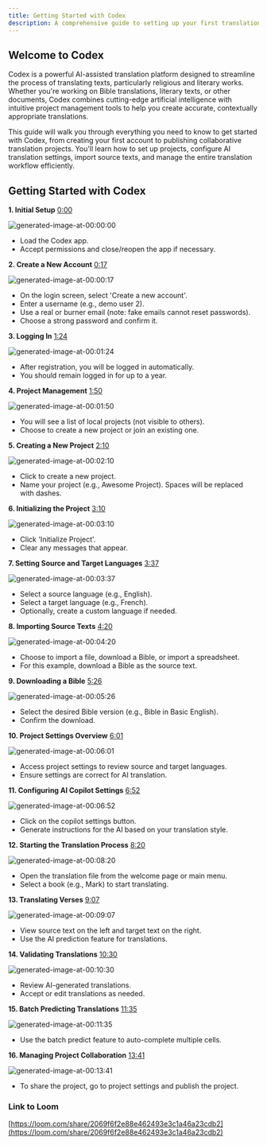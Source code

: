 ```yaml
---
title: Getting Started with Codex
description: A comprehensive guide to setting up your first translation project and leveraging AI-powered translation tools
---
```


## Welcome to Codex

Codex is a powerful AI-assisted translation platform designed to streamline the process of translating texts, particularly religious and literary works. Whether you're working on Bible translations, literary texts, or other documents, Codex combines cutting-edge artificial intelligence with intuitive project management tools to help you create accurate, contextually appropriate translations.

This guide will walk you through everything you need to know to get started with Codex, from creating your first account to publishing collaborative translation projects. You'll learn how to set up projects, configure AI translation settings, import source texts, and manage the entire translation workflow efficiently.

## Getting Started with Codex

**1. Initial Setup** [0:00](https://loom.com/share/2069f6f2e88e462493e3c1a46a23cdb2?t=0)

![generated-image-at-00:00:00](https://cdn.loom.com/sessions/picture-in-scripture/2069f6f2e88e462493e3c1a46a23cdb2-0.jpg?Policy=eyJTdGF0ZW1lbnQiOlt7IlJlc291cmNlIjoiaHR0cHM6Ly9jZG4ubG9vbS5jb20vc2Vzc2lvbnMvcGljdHVyZS1pbi1zY3JpcHR1cmUvMjA2OWY2ZjJlODhlNDYyNDkzZTNjMWE0NmEyM2NkYjItMC5qcGciLCJDb25kaXRpb24iOnsiRGF0ZUxlc3NUaGFuIjp7IkFXUzpFcG9jaFRpbWUiOjE3NDg0NzA4NjJ9fX1dfQ__&Key-Pair-Id=KQOSYIR44AIC0&Signature=Tu0N5fKjDACXRKvPukRKgSDW1u6QARoS8GzYamPpt3YhUds6C21Mu0K2kZ5BZ4ewAhAhjTUvYOlQ5Kl309CRg%7EqLTAKR6B0fIe7%7Ek0DOFDE1N4-INCmSW%7EvWzYnKm4knV%7ElxfxJxkJjZrFV-NyQwKaRzUYOM8tl5fu1cEzavFVwFrz53qWcg3NzuegBRjcMoGQ%7EasUBZcOuWhcfOxp8YftxP-6IlYv%7EJ1%7EYLSPDZO4nlO66uKX3fn5-PRJvqon5bl%7Ei%7ERMmuCLS0VqnDLZEph13YaZWgJsGzKPizn04-YrF09ZcWo9KCNpBMGCkOJEmBjxe2uFUZEjGw0hVX4TLatg__)

- Load the Codex app.
- Accept permissions and close/reopen the app if necessary.

**2. Create a New Account** [0:17](https://loom.com/share/2069f6f2e88e462493e3c1a46a23cdb2?t=17)

![generated-image-at-00:00:17](https://cdn.loom.com/sessions/picture-in-scripture/2069f6f2e88e462493e3c1a46a23cdb2-17.jpg?Policy=eyJTdGF0ZW1lbnQiOlt7IlJlc291cmNlIjoiaHR0cHM6Ly9jZG4ubG9vbS5jb20vc2Vzc2lvbnMvcGljdHVyZS1pbi1zY3JpcHR1cmUvMjA2OWY2ZjJlODhlNDYyNDkzZTNjMWE0NmEyM2NkYjItMTcuanBnIiwiQ29uZGl0aW9uIjp7IkRhdGVMZXNzVGhhbiI6eyJBV1M6RXBvY2hUaW1lIjoxNzQ4NDcwODYyfX19XX0_&Key-Pair-Id=KQOSYIR44AIC0&Signature=JXVLHPPgKj8tw0sKnlIM7pxLV4gwUHQNyFb%7EjcqtiB5MJ-0NbTijjKM%7ELswtpMqDkwHC1sIARUJ0k-RJFpFE5GD%7EvOY4YKvIAgA7q3wzSGt6nWbQadmVIuLO3Suk24OYZWX%7EXPHtdTVp0HqURPM8ZCdw7zxnHz2sKfX%7EX72WvpKYbI497yZXGlUBoT6GXbqEHqc6BQIyR4amkSjb9hQDsSR5dFl-Oo2gFqXCrKCb1ZLjHsShUhMXsZLRzA4dv4SO%7EqM0Chr7n5GbP24ghUO78PVQp6KE6P38j4khWHBXgsLh9ey2Li7TDtnvY6LivucdFq4P2r9O22gzUIvalLmyyg__)

- On the login screen, select 'Create a new account'.
- Enter a username (e.g., demo user 2).
- Use a real or burner email (note: fake emails cannot reset passwords).
- Choose a strong password and confirm it.

**3. Logging In** [1:24](https://loom.com/share/2069f6f2e88e462493e3c1a46a23cdb2?t=84)

![generated-image-at-00:01:24](https://cdn.loom.com/sessions/picture-in-scripture/2069f6f2e88e462493e3c1a46a23cdb2-84.jpg?Policy=eyJTdGF0ZW1lbnQiOlt7IlJlc291cmNlIjoiaHR0cHM6Ly9jZG4ubG9vbS5jb20vc2Vzc2lvbnMvcGljdHVyZS1pbi1zY3JpcHR1cmUvMjA2OWY2ZjJlODhlNDYyNDkzZTNjMWE0NmEyM2NkYjItODQuanBnIiwiQ29uZGl0aW9uIjp7IkRhdGVMZXNzVGhhbiI6eyJBV1M6RXBvY2hUaW1lIjoxNzQ4NDcwODYyfX19XX0_&Key-Pair-Id=KQOSYIR44AIC0&Signature=UXTWLmoSwkJNuEkOgZTG7t-9KScR4l4Z6JeyyUNAarUyeL5v0jzzQ4Hr1FncJukaScDThrbPKvOavEpXg-xWSr-vdfVhIHEgsgQ-ApYKgW7fOjzKtUKa9QDLnyDk1pgtLC6tY%7E6eWNxA6rfDi81y8kQDE5GLlz4DF%7EUZ8ra7g9DXQUHotOG8odKJnCmb7eWwaISMly0-xKbfg5Bo6%7ERq%7EqZXx95GytZf4p-7PbSRPuWdgpt-9CEM2y5qSlem2v1Y34dhh0TN15L1swFA3wJFRSnFgzBp6BytorPKCdfvD03CgjfE4wDv7rxukdM3%7E6-h-J8zh9H-J9J9zw4cVUILQQ__)

- After registration, you will be logged in automatically.
- You should remain logged in for up to a year.

**4. Project Management** [1:50](https://loom.com/share/2069f6f2e88e462493e3c1a46a23cdb2?t=110)

![generated-image-at-00:01:50](https://cdn.loom.com/sessions/picture-in-scripture/2069f6f2e88e462493e3c1a46a23cdb2-110.jpg?Policy=eyJTdGF0ZW1lbnQiOlt7IlJlc291cmNlIjoiaHR0cHM6Ly9jZG4ubG9vbS5jb20vc2Vzc2lvbnMvcGljdHVyZS1pbi1zY3JpcHR1cmUvMjA2OWY2ZjJlODhlNDYyNDkzZTNjMWE0NmEyM2NkYjItMTEwLmpwZyIsIkNvbmRpdGlvbiI6eyJEYXRlTGVzc1RoYW4iOnsiQVdTOkVwb2NoVGltZSI6MTc0ODQ3MDg2Mn19fV19&Key-Pair-Id=KQOSYIR44AIC0&Signature=Ulquz2B2rW-zHDjPdoZpnJ5L1GFMfppOG5DjVZXwo6Qj3owlrPPvqZDdo93pnHzIQxajPnaVHReecZuNUVJjLTHlkvFM-bycI8FGrvAQBXi9o7mCKdpkuQdziVvKtvCWFeNsMoN%7Egn2oRZNC-VIBdC5CWmjcUTpqtQ1sGv4vuEfMGvqCIdVml3t%7EF8oK7kKWYA8jUWtrHAkVYQWrF8J7XZ5b0-MWSsH8B76G8BfoZJxhncSuFetTwq9cSsAOqpooQ3o1EBqtgcC68MSBkGWzvWkSiAzFDNLCxpnLoEim0plvUftx8OUyHJG0d98Nk8CHvYM1P5U0fNT1knWTHcJxkg__)

- You will see a list of local projects (not visible to others).
- Choose to create a new project or join an existing one.

**5. Creating a New Project** [2:10](https://loom.com/share/2069f6f2e88e462493e3c1a46a23cdb2?t=130)

![generated-image-at-00:02:10](https://cdn.loom.com/sessions/picture-in-scripture/2069f6f2e88e462493e3c1a46a23cdb2-130.jpg?Policy=eyJTdGF0ZW1lbnQiOlt7IlJlc291cmNlIjoiaHR0cHM6Ly9jZG4ubG9vbS5jb20vc2Vzc2lvbnMvcGljdHVyZS1pbi1zY3JpcHR1cmUvMjA2OWY2ZjJlODhlNDYyNDkzZTNjMWE0NmEyM2NkYjItMTMwLmpwZyIsIkNvbmRpdGlvbiI6eyJEYXRlTGVzc1RoYW4iOnsiQVdTOkVwb2NoVGltZSI6MTc0ODQ3MDg2Mn19fV19&Key-Pair-Id=KQOSYIR44AIC0&Signature=IH5lzMB8qNK5HTcf9%7EVSubetVVXXbs1GJvDMEjfvQPkxT5gb7yR01xrdLENhjQ5eim%7ELAA9xBVPGRzz8i85OCSUrPjd8kopTMwDcVF876W4HJYuOfYka9XR%7EyWCabZkgNPDlm4%7EYJRUL3Y2ju21Nil7bjzlVCi2Vea0NeceSckmubFjqci5qEj2MCH-1og83xoQz8sMn6o7IL%7E1G6eDWQg3zckWjII6BXedeahohY9XatBKzwMHCmvG%7EwFPna4dLZnltOvcb2pyo-zylxDMxH2HqlC0N3qkXuMqGMa-%7EKy5LVpxlyNYjbQjAMO8RfOb2YZqww9cDa3-hrmZ-nrrH3A__)

- Click to create a new project.
- Name your project (e.g., Awesome Project). Spaces will be replaced with dashes.

**6. Initializing the Project** [3:10](https://loom.com/share/2069f6f2e88e462493e3c1a46a23cdb2?t=190)

![generated-image-at-00:03:10](https://cdn.loom.com/sessions/picture-in-scripture/2069f6f2e88e462493e3c1a46a23cdb2-190.jpg?Policy=eyJTdGF0ZW1lbnQiOlt7IlJlc291cmNlIjoiaHR0cHM6Ly9jZG4ubG9vbS5jb20vc2Vzc2lvbnMvcGljdHVyZS1pbi1zY3JpcHR1cmUvMjA2OWY2ZjJlODhlNDYyNDkzZTNjMWE0NmEyM2NkYjItMTkwLmpwZyIsIkNvbmRpdGlvbiI6eyJEYXRlTGVzc1RoYW4iOnsiQVdTOkVwb2NoVGltZSI6MTc0ODQ3MDg2M319fV19&Key-Pair-Id=KQOSYIR44AIC0&Signature=DrrItFsykjxwg2NATJVwC1PCZs7snvOg-WYCNiCAM%7E4S6CiHt4HbY7JAZpz9dcm6TB9mt2phkgYdXf4a3m-ZAzLeA5n4745zxQX0DScWAr1VwflBUW9w6q92qr9sw23jOUBTZm2AvrrHvP5Iz3blgm61xOS%7EdMxlNwRnDdJ9apGzxkjuCrNmTip1bzfZfYpNskxfh4FziIINVng4TU8lin3iza8i3qVeqHT7oAsE-ndLxqg0UP3DGKncgtLE6uCNHnRaAd6aq57Z%7EoKeTd5L-RE-tvxPpRtn6ZPlqu0FOw4BWpb%7EYdlvZe4-8oFV8mwyrxkLSvrry8HBkwnE3ngBnQ__)

- Click 'Initialize Project'.
- Clear any messages that appear.

**7. Setting Source and Target Languages** [3:37](https://loom.com/share/2069f6f2e88e462493e3c1a46a23cdb2?t=217)

![generated-image-at-00:03:37](https://cdn.loom.com/sessions/picture-in-scripture/2069f6f2e88e462493e3c1a46a23cdb2-217.jpg?Policy=eyJTdGF0ZW1lbnQiOlt7IlJlc291cmNlIjoiaHR0cHM6Ly9jZG4ubG9vbS5jb20vc2Vzc2lvbnMvcGljdHVyZS1pbi1zY3JpcHR1cmUvMjA2OWY2ZjJlODhlNDYyNDkzZTNjMWE0NmEyM2NkYjItMjE3LmpwZyIsIkNvbmRpdGlvbiI6eyJEYXRlTGVzc1RoYW4iOnsiQVdTOkVwb2NoVGltZSI6MTc0ODQ3MDg2M319fV19&Key-Pair-Id=KQOSYIR44AIC0&Signature=CvOKsvE7lSKzy0uU51BTSvzx5nGUZPYes-NPPkPlonQeZ6RulnWWCABy8CVmUZEXlNsGJONrzTdvnaXchbx%7EzlzEhLq-hRjqZtGUIcFk3UA69zyVowOj9xCrSAFQtWuXQLto-8fQwqnQtW%7ELyv9iblafGMYsSAZUyQHvTgW17B06tnhj4C3wzoy%7EyPEw36uGuaSbcz6C1nVas1y%7El60EQnDVXnfSSfKObtdII2RQ3Mwz98b-2wZFrUpuwE1JIiPIAQwgYhtSfbaenG1GMCGdtTzgiJBe2J0kjFmy2vTn8NjlUhDyRHX%7EOe%7Ets2XFncpfLHBn%7EjFmeFh%7EM9QxlXKFCA__)

- Select a source language (e.g., English).
- Select a target language (e.g., French).
- Optionally, create a custom language if needed.

**8. Importing Source Texts** [4:20](https://loom.com/share/2069f6f2e88e462493e3c1a46a23cdb2?t=260)

![generated-image-at-00:04:20](https://cdn.loom.com/sessions/picture-in-scripture/2069f6f2e88e462493e3c1a46a23cdb2-260.jpg?Policy=eyJTdGF0ZW1lbnQiOlt7IlJlc291cmNlIjoiaHR0cHM6Ly9jZG4ubG9vbS5jb20vc2Vzc2lvbnMvcGljdHVyZS1pbi1zY3JpcHR1cmUvMjA2OWY2ZjJlODhlNDYyNDkzZTNjMWE0NmEyM2NkYjItMjYwLmpwZyIsIkNvbmRpdGlvbiI6eyJEYXRlTGVzc1RoYW4iOnsiQVdTOkVwb2NoVGltZSI6MTc0ODQ3MDg2Mn19fV19&Key-Pair-Id=KQOSYIR44AIC0&Signature=JdTl0a1Vi2TEW-iCUxtddkpRsxPt1L1b8KAqjpEnWtgWBfz7Alpe1uemMvc-2juN13CuhqQ7BsrKAYrSmq04Ut976kZ8YBRM92Z0Qw9WMEsuS0arhWbQI8VRciy3KR9EnAEEzh33K2bL4fi16sj%7EnEgXDZpIFmYJsuIsSenTMeOnlwsc2ngxBagl18VbHUJkos5JylwCz8W6Dc4KBVQnyjI%7Ee6Qun5yZx3eMI3bAzLBpAEQ2cN3xlUWJ4DfSiAQF%7E6236CETuNrOO6dmMlKnJTwU7ZlZ5jmQTQqzuyBQgsEbwx34otYy3-1mo5idqoSMC3k8rS9nti-VK5n-mGZMng__)

- Choose to import a file, download a Bible, or import a spreadsheet.
- For this example, download a Bible as the source text.

**9. Downloading a Bible** [5:26](https://loom.com/share/2069f6f2e88e462493e3c1a46a23cdb2?t=326)

![generated-image-at-00:05:26](https://cdn.loom.com/sessions/picture-in-scripture/2069f6f2e88e462493e3c1a46a23cdb2-326.jpg?Policy=eyJTdGF0ZW1lbnQiOlt7IlJlc291cmNlIjoiaHR0cHM6Ly9jZG4ubG9vbS5jb20vc2Vzc2lvbnMvcGljdHVyZS1pbi1zY3JpcHR1cmUvMjA2OWY2ZjJlODhlNDYyNDkzZTNjMWE0NmEyM2NkYjItMzI2LmpwZyIsIkNvbmRpdGlvbiI6eyJEYXRlTGVzc1RoYW4iOnsiQVdTOkVwb2NoVGltZSI6MTc0ODQ3MDg2M319fV19&Key-Pair-Id=KQOSYIR44AIC0&Signature=nNZOMTSGBgEdX6mGHPEEyWyToQW-Koj76vGPoKMYdJ79D9OvNh9OQizqChcnJbEANm9aHxDI%7E7W-lDbNLGpwbvxUcpO2ZgUlP1NMVUhXWBX5U6XD7Kog0GpKvVJX%7EOT4dvRVEFb04-Zt4ibt2uSM9nsCUNQzlEPVYdOZmM5RwQRqIQvmky5GxHU0mQ617p6hqvYVVRyQNFS2vl9tnGu9ofjMrAgnNNK46GPXjm3ggrSNm9Y6ukwJ7DykVIGez-TrYLr16ovr-PllHzzMrvTzFpKJ0r-7G8SRl%7EAOoqd8YY10UUBehzPlymBYL2vlQscTy7indoPpk6LEvgzPEir7mw__)

- Select the desired Bible version (e.g., Bible in Basic English).
- Confirm the download.

**10. Project Settings Overview** [6:01](https://loom.com/share/2069f6f2e88e462493e3c1a46a23cdb2?t=361)

![generated-image-at-00:06:01](https://cdn.loom.com/sessions/picture-in-scripture/2069f6f2e88e462493e3c1a46a23cdb2-361.jpg?Policy=eyJTdGF0ZW1lbnQiOlt7IlJlc291cmNlIjoiaHR0cHM6Ly9jZG4ubG9vbS5jb20vc2Vzc2lvbnMvcGljdHVyZS1pbi1zY3JpcHR1cmUvMjA2OWY2ZjJlODhlNDYyNDkzZTNjMWE0NmEyM2NkYjItMzYxLmpwZyIsIkNvbmRpdGlvbiI6eyJEYXRlTGVzc1RoYW4iOnsiQVdTOkVwb2NoVGltZSI6MTc0ODQ3MDg2M319fV19&Key-Pair-Id=KQOSYIR44AIC0&Signature=kY9fspYul3XvD2F5fVzruaoI1w5yjEZf2mrD%7ERrfIHKWDKPfubwSovRdSDjN3D4mWcqFqI8dbk9HPsia-wrR4M1XQ00k0BwoNB7gnZRFQmZfgvE2pRd3nb2pbcGcW1BMxGg4vYSgndpXWgf-J7Q2Bibtpun40ix%7E66jEcCPVmXIbpHxNo8d0sSd5CYXBP5NiaaX05ynt5e%7ESpeVraWxiHKkkv0bZjKxusiAmyvCwRYbJuSJLqt9VaE86sAYxIXC8YK9Snjbg8c80zPVv6LgqADtVORUQNH7a89GZgRlSRjdSpn9sz%7ERJGwaz%7EW-kz331oiMAKY8MOvvWHGgKtg5VQQ__)

- Access project settings to review source and target languages.
- Ensure settings are correct for AI translation.

**11. Configuring AI Copilot Settings** [6:52](https://loom.com/share/2069f6f2e88e462493e3c1a46a23cdb2?t=412)

![generated-image-at-00:06:52](https://cdn.loom.com/sessions/picture-in-scripture/2069f6f2e88e462493e3c1a46a23cdb2-412.jpg?Policy=eyJTdGF0ZW1lbnQiOlt7IlJlc291cmNlIjoiaHR0cHM6Ly9jZG4ubG9vbS5jb20vc2Vzc2lvbnMvcGljdHVyZS1pbi1zY3JpcHR1cmUvMjA2OWY2ZjJlODhlNDYyNDkzZTNjMWE0NmEyM2NkYjItNDEyLmpwZyIsIkNvbmRpdGlvbiI6eyJEYXRlTGVzc1RoYW4iOnsiQVdTOkVwb2NoVGltZSI6MTc0ODQ3MDg2M319fV19&Key-Pair-Id=KQOSYIR44AIC0&Signature=NqpQdtueCguvnPPSH-9w7UItxH6BocemkuS692wDDCU7PmZvu%7EIaYf1hGP3Jhf1tEbtg1mx1jDS8G7iOfZPwt9N3JNRtfQ%7ENbiw6FZeL5kxIF9xR2WVPe3uLSjTvszTjBDKQ%7EdeKRTOo%7EbbzHn2iHngW76EJqfwlJLaAaCUB-HSCXWyaVOsZXHIIwxTJr4nQoBQSgU0PCWwSdo38hPiP7oLRmAjrgYachNchczc-nncXc0IzMvOkpIkfpjfW72Eecv1fUgMl%7EVu8lg2OyEJEFJd3VOAKqL-D5PjZdJL%7EraAMr2We0OoPEKL8fYDIGLEzzmBknfbEuDo9qEs-dQET6Q__)

- Click on the copilot settings button.
- Generate instructions for the AI based on your translation style.

**12. Starting the Translation Process** [8:20](https://loom.com/share/2069f6f2e88e462493e3c1a46a23cdb2?t=500)

![generated-image-at-00:08:20](https://cdn.loom.com/sessions/picture-in-scripture/2069f6f2e88e462493e3c1a46a23cdb2-500.jpg?Policy=eyJTdGF0ZW1lbnQiOlt7IlJlc291cmNlIjoiaHR0cHM6Ly9jZG4ubG9vbS5jb20vc2Vzc2lvbnMvcGljdHVyZS1pbi1zY3JpcHR1cmUvMjA2OWY2ZjJlODhlNDYyNDkzZTNjMWE0NmEyM2NkYjItNTAwLmpwZyIsIkNvbmRpdGlvbiI6eyJEYXRlTGVzc1RoYW4iOnsiQVdTOkVwb2NoVGltZSI6MTc0ODQ3MDg2M319fV19&Key-Pair-Id=KQOSYIR44AIC0&Signature=fYzKCrRAkEQdQ96I1oetVF0vjnWB2H8b8WDjezLfrcsU6ZCMOUA1sTUBhl7DxAiT0SIZEUIkfcly5NYdU3m5cwefo0Cd2YMQ4IYwQEaXqv8t478dgRmrz5-amMv2WM0TDVdyAzfeMHAsOxfMWxk2DAdzFRTbpuUuB3V85gJkulrH3-YKibb-xIuGMYnCNWBYja8tmdp6C0VBNWA6mSvSMes5qwUI%7ECsbUSD63z6dvG08zsoloQsaaIHxz3rXl9KomBbrXfBlauGHC-ZCguLteEPQPIHzEbez5LpHHut7QKSGN1966fqPou2iST9ybEZiNVqerRmGsyjQ%7Ehx1hr0pJg__)

- Open the translation file from the welcome page or main menu.
- Select a book (e.g., Mark) to start translating.

**13. Translating Verses** [9:07](https://loom.com/share/2069f6f2e88e462493e3c1a46a23cdb2?t=547)

![generated-image-at-00:09:07](https://cdn.loom.com/sessions/picture-in-scripture/2069f6f2e88e462493e3c1a46a23cdb2-547.jpg?Policy=eyJTdGF0ZW1lbnQiOlt7IlJlc291cmNlIjoiaHR0cHM6Ly9jZG4ubG9vbS5jb20vc2Vzc2lvbnMvcGljdHVyZS1pbi1zY3JpcHR1cmUvMjA2OWY2ZjJlODhlNDYyNDkzZTNjMWE0NmEyM2NkYjItNTQ3LmpwZyIsIkNvbmRpdGlvbiI6eyJEYXRlTGVzc1RoYW4iOnsiQVdTOkVwb2NoVGltZSI6MTc0ODQ3MDg2M319fV19&Key-Pair-Id=KQOSYIR44AIC0&Signature=U6vd5kGabJ9iGUFuqOgzVZlQsVWg4%7EW2vbtjf6NilmTEF5rl0I067IWrZ7A7FX93VkDf6gS%7E9mSKV67A5zAFvyupOjsLVz4Ej738Mkn-TEFxwMyX70i4J7xbucIu1Q89HHtoAiAOqMwpcz2N317mLS3cm3y-nVT%7ECJr3asn0OTO%7EFCmjUliKn41pfzPoOp8JFU2a7CILbT70heh3NpDc34GddLU7Fb9lM75Joo3LdULHScpBff9tSxRBYLQouJVg2geFLAvhbNq4SdEuFs0kQd2mSKoddMNwv6u%7EJuIvUKw-OKju4lRwb3T2ufpPYV-iq-BrPexrOevIZQYxnIcT4A__)

- View source text on the left and target text on the right.
- Use the AI prediction feature for translations.

**14. Validating Translations** [10:30](https://loom.com/share/2069f6f2e88e462493e3c1a46a23cdb2?t=630)

![generated-image-at-00:10:30](https://cdn.loom.com/sessions/picture-in-scripture/2069f6f2e88e462493e3c1a46a23cdb2-630.jpg?Policy=eyJTdGF0ZW1lbnQiOlt7IlJlc291cmNlIjoiaHR0cHM6Ly9jZG4ubG9vbS5jb20vc2Vzc2lvbnMvcGljdHVyZS1pbi1zY3JpcHR1cmUvMjA2OWY2ZjJlODhlNDYyNDkzZTNjMWE0NmEyM2NkYjItNjMwLmpwZyIsIkNvbmRpdGlvbiI6eyJEYXRlTGVzc1RoYW4iOnsiQVdTOkVwb2NoVGltZSI6MTc0ODQ3MDg2M319fV19&Key-Pair-Id=KQOSYIR44AIC0&Signature=A6jzhJINkahRupENhLA6s2VXfSWv3JjtDXtot4nPmtL8QwiT-NWxWo9HUmrGMv4CfyDr8k8hL475NYutJUZz2gRP6LCmh0xp4D1Xj8HQ75-N1vJW3YF5JE2oTh8QeRL%7EeQX-REfYcY0raEepodZ3FQPBRvqrODrbEzPoDYny5dAcNmytnhBa%7E5MP6JP72Z%7EFLjMFa1zWtU0zACCS2tU85kGA50-SAJ%7E-QQPgQPDvEhTMyIrpmJ3Zd1TgD8gfAP4UTByhNA8nRLU9w9PltSuG-oeOeMOY3I0YB6EQ19uKVoL0wkZPTLP-F3mh4y%7EUnhq-UGruTjQ1uWeu28dM%7EyRnHw__)

- Review AI-generated translations.
- Accept or edit translations as needed.

**15. Batch Predicting Translations** [11:35](https://loom.com/share/2069f6f2e88e462493e3c1a46a23cdb2?t=695)

![generated-image-at-00:11:35](https://cdn.loom.com/sessions/picture-in-scripture/2069f6f2e88e462493e3c1a46a23cdb2-695.jpg?Policy=eyJTdGF0ZW1lbnQiOlt7IlJlc291cmNlIjoiaHR0cHM6Ly9jZG4ubG9vbS5jb20vc2Vzc2lvbnMvcGljdHVyZS1pbi1zY3JpcHR1cmUvMjA2OWY2ZjJlODhlNDYyNDkzZTNjMWE0NmEyM2NkYjItNjk1LmpwZyIsIkNvbmRpdGlvbiI6eyJEYXRlTGVzc1RoYW4iOnsiQVdTOkVwb2NoVGltZSI6MTc0ODQ3MDg2M319fV19&Key-Pair-Id=KQOSYIR44AIC0&Signature=AWx3Qpe%7Enhp8P5wg0QrCnRysdAJ9t1mL8gK9PFJDbs2XLR4YQge%7EaGDfmUogi2d7dKr2dLlzdAbhTIM1-UKDskkmZwtP2%7EzcBlCG3gQ9fnzFMOg54ffLJaJdeqakZonlJFV9rkNeyCp%7E08lzMcYKP9iAsHbIc8O-tAXeiRmRebW3%7Eomuqwiufq%7E17Bwk1kWtCnboEtx1U5to8l4pm4m8nkfpuDxxOVBqiDPBBE0wU4zmOvnc9L%7Ewkn6Cf6gcBxe5nLDUEEcktsyv3TuHODmUFWoj7CJgS%7Eb4vIv7DxbbKfdych3sPwpA7liNFqFs2jcVfLoZrDbo4fupasO59laoVQ__)

- Use the batch predict feature to auto-complete multiple cells.

**16. Managing Project Collaboration** [13:41](https://loom.com/share/2069f6f2e88e462493e3c1a46a23cdb2?t=821)

![generated-image-at-00:13:41](https://cdn.loom.com/sessions/picture-in-scripture/2069f6f2e88e462493e3c1a46a23cdb2-821.jpg?Policy=eyJTdGF0ZW1lbnQiOlt7IlJlc291cmNlIjoiaHR0cHM6Ly9jZG4ubG9vbS5jb20vc2Vzc2lvbnMvcGljdHVyZS1pbi1zY3JpcHR1cmUvMjA2OWY2ZjJlODhlNDYyNDkzZTNjMWE0NmEyM2NkYjItODIxLmpwZyIsIkNvbmRpdGlvbiI6eyJEYXRlTGVzc1RoYW4iOnsiQVdTOkVwb2NoVGltZSI6MTc0ODQ3MDg2NH19fV19&Key-Pair-Id=KQOSYIR44AIC0&Signature=U6t2esaK36ulxvG1v1erVy5hYLp9eil85IV7dC0WlYGIE82HLM82s6-G1nDXKw-nwndaMwHXv5Wq0RSu6CL6Npe5yEtMpM2Ca6Re1eueQF7Ka8Wkvg0fA37gwcHFSliS5OLkSGdmFFpRtH5V7SCdjbrSKjSbpt2NdlwNHtJnGbNFa1jq4O4wQtqiDKxfugmRqIokoJ%7EPFPyhVYqhNPNUvn1WGTBRqddiu2MEmoJCTj60uKoA0Ot9UVtK9Ju8rWrRoqazlklJc6rT7re9JxOO6Y9TN7H-5RxLQSdu7CjqC%7ExZVIhikYYqunI9OKfMMNnrbQfcH%7EEtu06oLrPHGC7w%7EQ__)

- To share the project, go to project settings and publish the project.

### Link to Loom

[https://loom.com/share/2069f6f2e88e462493e3c1a46a23cdb2](https://loom.com/share/2069f6f2e88e462493e3c1a46a23cdb2)
